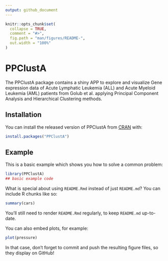 ```yaml
---
output: github_document
---
```


<!-- README.md is generated from README.Rmd. Please edit that file -->

```r
knitr::opts_chunk$set(
  collapse = TRUE,
  comment = "#>",
  fig.path = "man/figures/README-",
  out.width = "100%"
)
```

# PPClustA

<!-- badges: start -->
<!-- badges: end -->

The PPClustA package contains a shiny APP to explore and visualize Gene expression data of Acute Lymphatic Leukemia (ALL) and Acute Myeloid Leukemia (AML) patients from Golub et al. applying Principal Component Analysis and Hierarchical Clustering methods.

## Installation

You can install the released version of PPClustA from [CRAN](https://CRAN.R-project.org) with:

``` r
install.packages("PPClustA")
```

## Example

This is a basic example which shows you how to solve a common problem:

```r
library(PPClustA)
## basic example code
```

What is special about using `README.Rmd` instead of just `README.md`? You can include R chunks like so:

```r
summary(cars)
```

You'll still need to render `README.Rmd` regularly, to keep `README.md` up-to-date.

You can also embed plots, for example:

```r
plot(pressure)
```

In that case, don't forget to commit and push the resulting figure files, so they display on GitHub!
